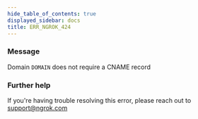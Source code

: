 ```yaml
---
hide_table_of_contents: true
displayed_sidebar: docs
title: ERR_NGROK_424
---
```




### Message

Domain `DOMAIN` does not require a CNAME record

<ErrorDetails error="err_ngrok_424" />

### Further help

If you're having trouble resolving this error, please reach out to [support@ngrok.com](mailto:support@ngrok.com?subject=Help%20with%20ERR_NGROK_424)
